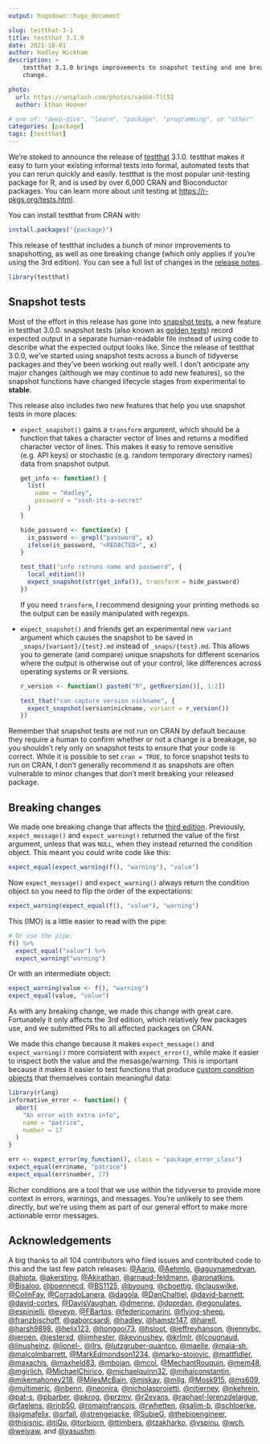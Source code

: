 ```yaml
---
output: hugodown::hugo_document

slug: testthat-3-1
title: testthat 3.1.0
date: 2021-10-01
author: Hadley Wickham
description: >
    testthat 3.1.0 brings improvements to snapshot testing and one breaking
    change.

photo:
  url: https://unsplash.com/photos/vasU4-TlC5I
  author: Ethan Hoover

# one of: "deep-dive", "learn", "package", "programming", or "other"
categories: [package] 
tags: [testthat]
---
```


<!--
TODO:
* [x] Look over / edit the post's title in the yaml
* [x] Edit (or delete) the description; note this appears in the Twitter card
* [x] Pick category and tags (see existing with `hugodown::tidy_show_meta()`)
* [x] Find photo & update yaml metadata
* [x] Create `thumbnail-sq.jpg`; height and width should be equal
* [x] Create `thumbnail-wd.jpg`; width should be >5x height
* [x] `hugodown::use_tidy_thumbnails()`
* [x] Add intro sentence, e.g. the standard tagline for the package
* [x] `usethis::use_tidy_thanks()`
-->

We're stoked to announce the release of [testthat](http://testthat.r-lib.org/) 3.1.0.
testthat makes it easy to turn your existing informal tests into formal, automated tests that you can rerun quickly and easily.
testthat is the most popular unit-testing package for R, and is used by over 6,000 CRAN and Bioconductor packages.
You can learn more about unit testing at <https://r-pkgs.org/tests.html>.

You can install testthat from CRAN with:

```r
install.packages("{package}")
```

This release of testthat includes a bunch of minor improvements to snapshotting, as well as one breaking change (which only applies if you're using the 3rd edition).
You can see a full list of changes in the [release notes](https://github.com/r-lib/testthat/blob/master/NEWS.md).

```r
library(testthat)
```

## Snapshot tests

Most of the effort in this release has gone into [snapshot tests](https://testthat.r-lib.org/articles/snapshotting.html), a new feature in testthat 3.0.0.
snapshot tests (also known as [golden tests](https://ro-che.info/articles/2017-12-04-golden-tests)) record expected output in a separate human-readable file instead of using code to describe what the expected output looks like.
Since the release of testthat 3.0.0, we've started using snapshot tests across a bunch of tidyverse packages and they've been working out really well.
I don't anticipate any major changes (although we may continue to add new features), so the snapshot functions have changed lifecycle stages from experimental to **stable**.

This release also includes two new features that help you use snapshot tests in more places:

-   `expect_snapshot()` gains a `transform` argument, which should be a function that takes a character vector of lines and returns a modified character vector of lines.
    This makes it easy to remove sensitive (e.g. API keys) or stochastic (e.g. random temporary directory names) data from snapshot output.

    ```r
    get_info <- function() {
      list(
        name = "Hadley", 
        password = "sssh-its-a-secret"
      )
    }

    hide_password <- function(x) {
      is_password <- grepl("password", x)
      ifelse(is_password, "<REDACTED>", x)
    }

    test_that("info retruns name and password", {
      local_edition(3)
      expect_snapshot(str(get_info()), transform = hide_password)
    })
    ```

    If you need `transform`, I recommend designing your printing methods so the output can be easily manipulated with regexps.

-   `expect_snapshot()` and friends get an experimental new `variant` argument which causes the snapshot to be saved in `_snaps/{variant}/{test}.md` instead of `_snaps/{test}.md`.
    This allows you to generate (and compare) unique snapshots for different scenarios where the output is otherwise out of your control, like differences across operating systems or R versions.

    ```r
    r_version <- function() paste0("R", getRversion()[, 1:2])

    test_that("can capture version nickname", {
      expect_snapshot(version$nickname, variant = r_version())
    })
    ```

Remember that snapshot tests are not run on CRAN by default because they require a human to confirm whether or not a change is a breakage, so you shouldn't rely only on snapshot tests to ensure that your code is correct.
While it is possible to set `cran = TRUE`, to force snapshot tests to run on CRAN, I don't generally recommend it as snapshots are often vulnerable to minor changes that don't merit breaking your released package.

## Breaking changes

We made one breaking change that affects the [third edition](https://testthat.r-lib.org/articles/third-edition.html).
Previously, `expect_message()` and `expect_warning()` returned the value of the first argument, unless that was `NULL`, when they instead returned the condition object.
This meant you could write code like this:

```r
expect_equal(expect_warning(f(), "warning"), "value")
```

Now `expect_message()` and `expect_warning()` always return the condition object so you need to flip the order of the expectations:

```r
expect_warning(expect_equal(f(), "value"), "warning")
```

This (IMO) is a little easier to read with the pipe:

```r
# Or use the pipe:
f() %>% 
  expect_equal("value") %>% 
  expect_warning("warning")
```

Or with an intermediate object:

```r
expect_warning(value <- f(), "warning")
expect_equal(value, "value")
```

As with any breaking change, we made this change with great care.
Fortunately it only affects the 3rd edition, which relatively few packages use, and we submitted PRs to all affected packages on CRAN.

We made this change because it makes `expect_message()` and `expect_warning()` more consistent with `expect_error()`, while make it easier to inspect both the value and the mesasge/warning.
This is important because it makes it easier to test functions that produce [custom condition objects](https://adv-r.hadley.nz/conditions.html#custom-conditions) that themselves contain meaningful data:

```r
library(rlang)
informative_error <- function() {
  abort(
    "An error with extra info",
    name = "patrice",
    number = 17
  )
}

err <- expect_error(my_function(), class = "package_error_class")
expect_equal(err$name, "patrice")
expect_equal(err$number, 17)
```

Richer conditions are a tool that we use within the tidyverse to provide more context in errors, warnings, and messages.
You're unlikely to see them directly, but we're using them as part of our general effort to make more actionable error messages.

## Acknowledgements

A big thanks to all 104 contributors who filed issues and contributed code to this and the last few patch releases: [\@Aariq](https://github.com/Aariq), [\@Aehmlo](https://github.com/Aehmlo), [\@aguynamedryan](https://github.com/aguynamedryan), [\@ahjota](https://github.com/ahjota), [\@akersting](https://github.com/akersting), [\@Akirathan](https://github.com/Akirathan), [\@arnaud-feldmann](https://github.com/arnaud-feldmann), [\@aronatkins](https://github.com/aronatkins), [\@Bisaloo](https://github.com/Bisaloo), [\@boennecd](https://github.com/boennecd), [\@BS1125](https://github.com/BS1125), [\@byoung](https://github.com/byoung), [\@cboettig](https://github.com/cboettig), [\@clauswilke](https://github.com/clauswilke), [\@ColinFay](https://github.com/ColinFay), [\@CorradoLanera](https://github.com/CorradoLanera), [\@dagola](https://github.com/dagola), [\@DanChaltiel](https://github.com/DanChaltiel), [\@david-barnett](https://github.com/david-barnett), [\@david-cortes](https://github.com/david-cortes), [\@DavisVaughan](https://github.com/DavisVaughan), [\@dmenne](https://github.com/dmenne), [\@dpprdan](https://github.com/dpprdan), [\@egonulates](https://github.com/egonulates), [\@espinielli](https://github.com/espinielli), [\@eveyp](https://github.com/eveyp), [\@FBartos](https://github.com/FBartos), [\@federicomarini](https://github.com/federicomarini), [\@flying-sheep](https://github.com/flying-sheep), [\@franzbischoff](https://github.com/franzbischoff), [\@gaborcsardi](https://github.com/gaborcsardi), [\@hadley](https://github.com/hadley), [\@hamstr147](https://github.com/hamstr147), [\@harell](https://github.com/harell), [\@harsh9898](https://github.com/harsh9898), [\@helix123](https://github.com/helix123), [\@hongooi73](https://github.com/hongooi73), [\@hsloot](https://github.com/hsloot), [\@jeffreyhanson](https://github.com/jeffreyhanson), [\@jennybc](https://github.com/jennybc), [\@jeroen](https://github.com/jeroen), [\@jesterxd](https://github.com/jesterxd), [\@jimhester](https://github.com/jimhester), [\@kevinushey](https://github.com/kevinushey), [\@krlmlr](https://github.com/krlmlr), [\@lcougnaud](https://github.com/lcougnaud), [\@linusheinz](https://github.com/linusheinz), [\@lionel-](https://github.com/lionel-), [\@llrs](https://github.com/llrs), [\@lutzgruber-quantco](https://github.com/lutzgruber-quantco), [\@maelle](https://github.com/maelle), [\@maia-sh](https://github.com/maia-sh), [\@malcolmbarrett](https://github.com/malcolmbarrett), [\@MarkEdmondson1234](https://github.com/MarkEdmondson1234), [\@marko-stojovic](https://github.com/marko-stojovic), [\@mattfidler](https://github.com/mattfidler), [\@maxachis](https://github.com/maxachis), [\@maxheld83](https://github.com/maxheld83), [\@mbojan](https://github.com/mbojan), [\@mcol](https://github.com/mcol), [\@MechantRouquin](https://github.com/MechantRouquin), [\@mem48](https://github.com/mem48), [\@mgirlich](https://github.com/mgirlich), [\@MichaelChirico](https://github.com/MichaelChirico), [\@michaelquinn32](https://github.com/michaelquinn32), [\@mihaiconstantin](https://github.com/mihaiconstantin), [\@mikemahoney218](https://github.com/mikemahoney218), [\@MilesMcBain](https://github.com/MilesMcBain), [\@mjskay](https://github.com/mjskay), [\@mllg](https://github.com/mllg), [\@Mosk915](https://github.com/Mosk915), [\@ms609](https://github.com/ms609), [\@multimeric](https://github.com/multimeric), [\@nbenn](https://github.com/nbenn), [\@neonira](https://github.com/neonira), [\@nicholasproietti](https://github.com/nicholasproietti), [\@njtierney](https://github.com/njtierney), [\@nkehrein](https://github.com/nkehrein), [\@pat-s](https://github.com/pat-s), [\@pbarber](https://github.com/pbarber), [\@pkrog](https://github.com/pkrog), [\@przmv](https://github.com/przmv), [\@r2evans](https://github.com/r2evans), [\@raphael-lorenzdelaigue](https://github.com/raphael-lorenzdelaigue), [\@rfaelens](https://github.com/rfaelens), [\@rjnb50](https://github.com/rjnb50), [\@romainfrancois](https://github.com/romainfrancois), [\@rwhetten](https://github.com/rwhetten), [\@salim-b](https://github.com/salim-b), [\@schloerke](https://github.com/schloerke), [\@sigmafelix](https://github.com/sigmafelix), [\@srfall](https://github.com/srfall), [\@strengejacke](https://github.com/strengejacke), [\@SubieG](https://github.com/SubieG), [\@thebioengineer](https://github.com/thebioengineer), [\@thisisnic](https://github.com/thisisnic), [\@tiQu](https://github.com/tiQu), [\@torbjorn](https://github.com/torbjorn), [\@ttimbers](https://github.com/ttimbers), [\@tzakharko](https://github.com/tzakharko), [\@vspinu](https://github.com/vspinu), [\@wch](https://github.com/wch), [\@weiyaw](https://github.com/weiyaw), and [\@yasushm](https://github.com/yasushm).
